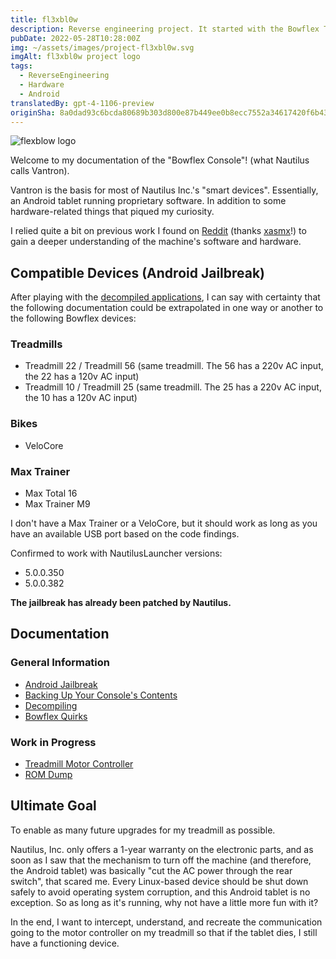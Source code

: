 ```yaml
---
title: fl3xbl0w
description: Reverse engineering project. It started with the Bowflex Treadmill 22 but ended up being generalized for any Android machine sold by Nautilus Inc. (Nautilus, Bowflex, Schwinn).
pubDate: 2022-05-28T10:28:00Z
img: ~/assets/images/project-fl3xbl0w.svg
imgAlt: fl3xbl0w project logo
tags:
  - ReverseEngineering
  - Hardware
  - Android
translatedBy: gpt-4-1106-preview
originSha: 8a0dad93c6bcda80689b303d800e87b449ee0b8ecc7552a34617420f6b43150d
---
```



<Image src={HeaderImage} alt="flexblow logo" format="webp" width={800} />

Welcome to my documentation of the "Bowflex Console"! (what Nautilus calls Vantron).

Vantron is the basis for most of Nautilus Inc.'s "smart devices". Essentially, an Android tablet running proprietary software. In addition to some hardware-related things that piqued my curiosity.

I relied quite a bit on previous work I found on [Reddit](https://www.reddit.com/r/Bowflex/comments/mi8wdo/unlocking_bowflex_velocore/) (thanks [xasmx](https://www.reddit.com/user/xasmx/)!) to gain a deeper understanding of the machine's software and hardware.

## Compatible Devices (Android Jailbreak)

After playing with the <a href="/en/projects/fl3xbl0w/decompiling" target="_self">decompiled applications</a>, I can say with certainty that the following documentation could be extrapolated in one way or another to the following Bowflex devices:

### Treadmills

- Treadmill 22 / Treadmill 56 (same treadmill. The 56 has a 220v AC input, the 22 has a 120v AC input)
- Treadmill 10 / Treadmill 25 (same treadmill. The 25 has a 220v AC input, the 10 has a 120v AC input)

### Bikes

- VeloCore

### Max Trainer

- Max Total 16
- Max Trainer M9

I don't have a Max Trainer or a VeloCore, but it should work as long as you have an available USB port based on the code findings.

Confirmed to work with NautilusLauncher versions:

- 5.0.0.350
- 5.0.0.382

**The jailbreak has already been patched by Nautilus.**

## Documentation

### General Information

- <a href="/en/projects/fl3xbl0w/jailbreak" target="_self">
    Android Jailbreak
  </a>
- <a href="/en/projects/fl3xbl0w/backup" target="_self">
    Backing Up Your Console's Contents
  </a>
- <a href="/en/projects/fl3xbl0w/decompiling" target="_self">
    Decompiling
  </a>
- <a href="/en/projects/fl3xbl0w/quirks" target="_self">
    Bowflex Quirks
  </a>

### Work in Progress

- <a href="/en/projects/fl3xbl0w/treadmotor" target="_self">
    Treadmill Motor Controller
  </a>
- <a href="/en/projects/fl3xbl0w/romdump" target="_self">
    ROM Dump
  </a>

## Ultimate Goal

To enable as many future upgrades for my treadmill as possible.

Nautilus, Inc. only offers a 1-year warranty on the electronic parts, and as soon as I saw that the mechanism to turn off the machine (and therefore, the Android tablet) was basically "cut the AC power through the rear switch", that scared me. Every Linux-based device should be shut down safely to avoid operating system corruption, and this Android tablet is no exception. So as long as it's running, why not have a little more fun with it?

In the end, I want to intercept, understand, and recreate the communication going to the motor controller on my treadmill so that if the tablet dies, I still have a functioning device.
